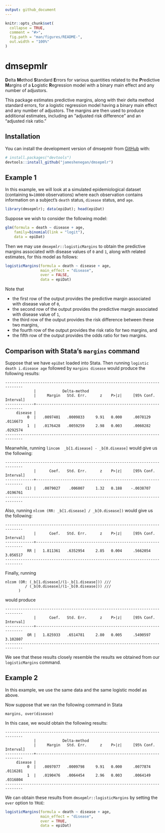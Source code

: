 ```yaml
---
output: github_document
---
```


<!-- README.md is generated from README.Rmd. Please edit that file -->

```r
knitr::opts_chunk$set(
  collapse = TRUE,
  comment = "#>",
  fig.path = "man/figures/README-",
  out.width = "100%"
)
```
# dmsepmlr

<!-- badges: start -->
<!-- badges: end -->

**D**elta **M**ethod **S**tandard **E**rrors for various quantities related to the **P**redictive **M**argins of a **L**ogistic **R**egression model with a binary main effect and any number of adjustors.

 This package estimates predictive margins, along with their delta method standard errors, for a logistic regression model having a binary main effect and any number of adjustors.  The margins are then used to produce additional estimates, including an "adjusted risk difference" and an "adjusted risk ratio."

## Installation

You can install the development version of dmsepmlr from [GitHub](https://github.com/) with:

``` r
# install.packages("devtools")
devtools::install_github("jameshenegan/dmsepmlr")
```
## Example 1

In this example, we will look at a simulated epidemiological dataset (containing `N=10000` observations) where each observation contains information on a subject's `death` status, `disease` status, and `age`.

```r
library(dmsepmlr); data(epiDat); head(epiDat)
```

Suppose we wish to consider the following model:

```r
glm(formula = death ~ disease + age,
    family=binomial(link = "logit"),
    data = epiDat)
```

Then we may use `dmsepmlr::logisticMargins` to obtain the predictive margins associated with disease values of `0` and `1`, along with related estimates, for this model as follows:

```r
logisticMargins(formula = death ~ disease + age,
                main_effect = "disease",
                over = FALSE,
                data = epiDat)
```

Note that 

 * the first row of the output provides the predictive margin associated with disease value of `0`,
 * the second row of the output provides the predictive margin associated with disease value of `1`,
 * the third row of the output provides the risk difference between these two margins,
 * the fourth row of the output provides the risk ratio for two margins, and
 * the fifth row of the output provides the odds ratio for two margins.

## Comparison with Stata's `margins` command

Suppose that we have `epiDat` loaded into Stata.  Then running `logistic death i.disease age` followed by `margins disease` would produce the following results:

```
------------------------------------------------------------------------------
             |            Delta-method
             |     Margin   Std. Err.      z    P>|z|     [95% Conf. Interval]
-------------+----------------------------------------------------------------
     disease |
          0  |   .0097401   .0009833     9.91   0.000     .0078129    .0116673
          1  |   .0176428   .0059259     2.98   0.003     .0060282    .0292574
------------------------------------------------------------------------------

```

Meanwhile, running `lincom  _b[1.disease] - _b[0.disease]` would give us the following:
```
------------------------------------------------------------------------------
             |      Coef.   Std. Err.      z    P>|z|     [95% Conf. Interval]
-------------+----------------------------------------------------------------
         (1) |   .0079027    .006007     1.32   0.188    -.0038707    .0196761
------------------------------------------------------------------------------

```

Also, running `nlcom (RR: _b[1.disease] / _b[0.disease])` would give us the following:

```
------------------------------------------------------------------------------
             |      Coef.   Std. Err.      z    P>|z|     [95% Conf. Interval]
-------------+----------------------------------------------------------------
          RR |   1.811361   .6352954     2.85   0.004     .5662054    3.056517
------------------------------------------------------------------------------

```

Finally, running 

```
nlcom (OR: (_b[1.disease]/(1-_b[1.disease])) ///
		 / (_b[0.disease]/(1-_b[0.disease])) ///
	  )
```

would produce

```
------------------------------------------------------------------------------
             |      Coef.   Std. Err.      z    P>|z|     [95% Conf. Interval]
-------------+----------------------------------------------------------------
          OR |   1.825933   .6514781     2.80   0.005     .5490597    3.102807
------------------------------------------------------------------------------

```

We see that these results closely resemble the results we obtained from our `logisticMargins` command.

## Example 2

In this example, we use the same data and the same logistic model as above.  

Now suppose that we ran the following command in Stata

```
margins, over(disease)
```

In this case, we would obtain the following results:

```
------------------------------------------------------------------------------
             |            Delta-method
             |     Margin   Std. Err.      z    P>|z|     [95% Conf. Interval]
-------------+----------------------------------------------------------------
     disease |
          0  |   .0097077   .0009798     9.91   0.000     .0077874    .0116281
          1  |   .0190476   .0064454     2.96   0.003     .0064149    .0316804
------------------------------------------------------------------------------
```

We can obtain these results from `dmsepmlr::logisticMargins` by setting the `over` option to `TRUE`:

```r
logisticMargins(formula = death ~ disease + age,
                main_effect = "disease",
                over = TRUE,
                data = epiDat)
```
